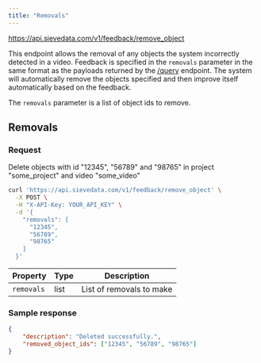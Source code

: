 ```yaml
---
title: "Removals"
---
```



<Request method="POST">https://api.sievedata.com/v1/feedback/remove_object</Request>

This endpoint allows the removal of any objects the system incorrectly detected in a video. Feedback is specified in the `removals` parameter in the same format as the payloads returned by the [/query](/query-metadata) endpoint. The system will automatically remove the objects specified and then improve itself automatically based on the feedback.

The `removals` parameter is a list of object ids to remove.

## Removals

### Request

Delete objects with id "12345", "56789" and "98765" in project "some_project" and video "some_video"

```bash Terminal
curl 'https://api.sievedata.com/v1/feedback/remove_object' \
  -X POST \
  -H "X-API-Key: YOUR_API_KEY" \
  -d '{
    "removals": [
      "12345",
      "56789",
      "98765"
    ]
  }'
```


| Property | Type | Description |
| ---- | ----- | ---- |
| `removals` | list | List of removals to make |

### Sample response

```json
{
    "description": "Deleted successfully.",
    "removed_object_ids": ["12345", "56789", "98765"]
}
```